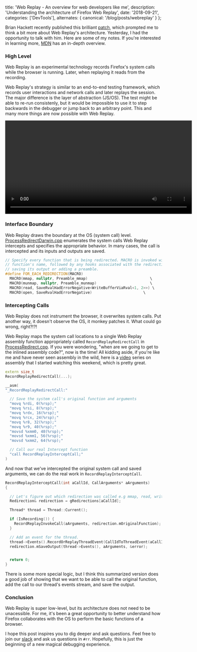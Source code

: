   title: 'Web Replay - An overview for web developers like me',
  description: 'Understanding the architecture of Firefox Web Replay',
  date: '2018-09-21',
  categories: ['DevTools'],
  alternates: {
    canonical: '/blog/posts/webreplay'
  }
};

Brian Hackett recently published this brilliant [patch][patch], which prompted me to think a bit more about Web Replay's architecture. Yesterday, I had the opportunity to talk with him. Here are some of my notes. If you're interested in learning more, [MDN] has an in-depth overview.

### High Level

Web Replay is an experimental technology records Firefox's system calls while the browser is running. Later, when replaying it reads from the recording.

Web Replay's strategy is similar to an end-to-end testing framework, which records user interactions and network calls and later replays the session. The major difference is the layer of abstraction (JS/OS). The test might be able to re-run consistenly, but it would be impossible to use it to step backwards in the debugger or jump back to an arbitrary point. This and many more things are now possible with Web Replay.

<video width="600" controls>
  <source src="/video/rr-big.mp4" type="video/mp4" />
  <a href="/video/rr-big.mp4">download video</a>
</video>

### Interface Boundary

Web Replay draws the boundary at the OS (system call) level. [ProcessRedirectDarwin.cpp][darwin] enumerates the system calls Web Replay intercepts and specifies the appropriate behavior. In many cases, the call is intercepted and its inputs and outputs are saved.

```c++
// Specify every function that is being redirected. MACRO is invoked with the
// function's name, followed by any hooks associated with the redirection for
// saving its output or adding a preamble.
#define FOR_EACH_REDIRECTION(MACRO)
  MACRO(mmap, nullptr, Preamble_mmap)                            \
  MACRO(munmap, nullptr, Preamble_munmap)                        \
  MACRO(read, SaveRvalHadErrorNegative<WriteBufferViaRval<1, 2>>) \
  MACRO(open, SaveRvalHadErrorNegative)                       \
```

### Intercepting Calls

Web Replay does not instrument the browser, it overwrites system calls. Put another way, it doesn't observe the OS, it monkey patches it. What could go wrong, right?!?!

Web Replay maps the system call locations to a single Web Replay assembly function appropriately called `RecordReplayRedirectCall` in [ProcessRedirect.cpp][ProcessRedirect.cpp]. If you were wondering, "when are we going to get to the inlined assembly code?", now is the time! All kidding aside, if you're like me and have never seen assembly in the wild, here is a [video][video] series on assembly that I started watching this weekend, which is pretty great.

```c++
extern size_t
RecordReplayRedirectCall(...);

__asm(
"_RecordReplayRedirectCall:"

  // Save the system call's original function and arguments
  "movq %rdi, 0(%rsp);"
  "movq %rsi, 8(%rsp);"
  "movq %rdx, 16(%rsp);"
  "movq %rcx, 24(%rsp);"
  "movq %r8, 32(%rsp);"
  "movq %r9, 40(%rsp);"
  "movsd %xmm0, 48(%rsp);"
  "movsd %xmm1, 56(%rsp);"
  "movsd %xmm2, 64(%rsp);"

  // Call our real Intercept function
  "call RecordReplayInterceptCall;"
)
```

And now that we've intercepted the original system call and saved arguments, we can do the real work in `RecordReplayInterceptCall`.

```c++
RecordReplayInterceptCall(int aCallId, CallArguments* aArguments)
{

  // Let's figure out which redirection was called e.g mmap, read, write...
  Redirection& redirection = gRedirections[aCallId];

  Thread* thread = Thread::Current();

  if (IsRecording()) {
    RecordReplayInvokeCall(aArguments, redirection.mOriginalFunction);
  }

  // Add an event for the thread.
  thread->Events().RecordOrReplayThreadEvent(CallIdToThreadEvent(aCallId));
  redirection.mSaveOutput(thread->Events(), aArguments, &error);


  return 0;
}
```

There is some more special logic, but I think this summarized version does a good job of showing that we want to be able to call the original function, add the call to our thread's events stream, and save the output.

### Conclusion

Web Replay is super low-level, but its architecture does not need to be unacessible. For me, it's been a great opportunity to better understand how Firefox collaborates with the OS to perform the basic functions of a browser.

I hope this post inspires you to dig deeper and ask questions. Feel free to join our [slack][slack] and ask us questions in `#rr`. Hopefully, this is just the beginning of a new magical debugging experience.

[patch]: https://bugzilla.mozilla.org/show_bug.cgi?id=1491067
[darwin]: https://searchfox.org/mozilla-central/source/toolkit/recordreplay/ProcessRedirectDarwin.cpp
[ProcessRedirect.cpp]: https://searchfox.org/mozilla-central/source/toolkit/recordreplay/ProcessRedirect.cpp
[video]: https://www.youtube.com/watch?v=wLXIWKUWpSs&list=PLmxT2pVYo5LB5EzTPZGfFN0c2GDiSXgQe&index=1
[slack]: https://devtools-html-slack.herokuapp.com/
[MDN]: https://developer.mozilla.org/en-US/docs/Mozilla/Projects/WebReplay
